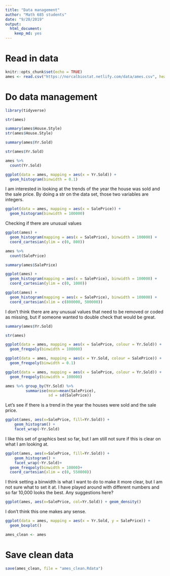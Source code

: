 ```yaml
---
title: "Data management"
author: "Math 685 students"
date: "9/20/2019"
output: 
  html_document: 
    keep_md: yes
---
```


# Read in data
```r
knitr::opts_chunk$set(echo = TRUE)
ames <- read.csv("https://norcalbiostat.netlify.com/data/ames.csv", header=TRUE)
```


# Do data management 
```r
library(tidyverse)
```

```r
str(ames)
```


```r
summary(ames$House.Style)
str(ames$House.Style)
```


```r
summary(ames$Yr.Sold)
```

```r
str(ames$Yr.Sold)
```


```r
ames %>% 
  count(Yr.Sold)
```



```r
ggplot(data = ames, mapping = aes(x = Yr.Sold)) +
  geom_histogram(binwidth = 0.1)
```

I am interested in looking at the trends of the year the house was sold and the sale price. By doing a str on the data set, those two variables are integers. 

```r
ggplot(data = ames, mapping = aes(x = SalePrice)) +
  geom_histogram(binwidth = 100000)
```
Checking if there are unusual values

```r
ggplot(ames) + 
  geom_histogram(mapping = aes(x = SalePrice), binwidth = 100000) +
  coord_cartesian(ylim = c(0, 800))
```


```r
ames %>% 
  count(SalePrice)
```

```r
summary(ames$SalePrice)
```


```r
ggplot(ames) + 
  geom_histogram(mapping = aes(x = SalePrice), binwidth = 100000) +
  coord_cartesian(ylim = c(0, 1000))
```

```r
ggplot(ames) + 
  geom_histogram(mapping = aes(x = SalePrice), binwidth = 100000) +
  coord_cartesian(xlim = c(800000, 500000))
```

I don't think there are any unusual values that need to be removed or coded as missing, but if someone wanted to double check that would be great. 

```r
summary(ames$Yr.Sold)
```


```r
str(ames)
```


```r
ggplot(data = ames, mapping = aes(x = SalePrice, colour = Yr.Sold)) +
  geom_freqpoly(binwidth = 100000)
```


```r
ggplot(data = ames, mapping = aes(x = Yr.Sold, colour = SalePrice)) +
  geom_freqpoly(binwidth = 0.1)
```

```r
ggplot(data = ames, mapping = aes(x = SalePrice, colour = Yr.Sold)) +
  geom_freqpoly(binwidth = 100000)
```


```r
ames %>% group_by(Yr.Sold) %>% 
         summarise(mean=mean(SalePrice), 
                   sd = sd(SalePrice))
```


Let's see if there is a trend in the year the houses were sold and the sale price. 
```r
ggplot(ames, aes(x=SalePrice, fill=Yr.Sold)) + 
    geom_histogram() + 
    facet_wrap(~Yr.Sold)
```
I like this set of graphics best so far, but I am still not sure if this is clear on what I am looking at. 

```r
ggplot(ames, aes(x=SalePrice, fill=Yr.Sold)) + 
    geom_histogram() + 
    facet_wrap(~Yr.Sold)+
  geom_freqpoly(binwidth = 10000)+
  coord_cartesian(xlim = c(0, 550000))
```
I think setting a binwidth is what I want to do to make it more clear, but I am not sure what to set it at. I have played around with different numbers and so far 10,000 looks the best. Any suggestions here?
 
```r
ggplot(ames, aes(x=SalePrice, col=Yr.Sold)) + geom_density()
```
I don't think this one makes any sense.

```r
ggplot(data = ames, mapping = aes(x = Yr.Sold, y = SalePrice)) +
  geom_boxplot()
```



```r
ames_clean <- ames
```


# Save clean data
```r
save(ames_clean, file = "ames_clean.Rdata")
```



